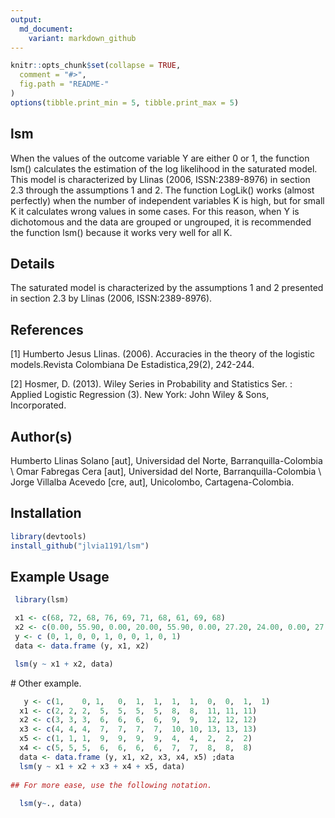 ```yaml
---
output:
  md_document:
    variant: markdown_github
---
```


```r
knitr::opts_chunk$set(collapse = TRUE,
  comment = "#>",
  fig.path = "README-"
)
options(tibble.print_min = 5, tibble.print_max = 5)
```


lsm
------

When the values of the outcome variable Y are either 0 or 1, the function lsm() calculates the estimation of the log likelihood in the saturated model. This model is characterized by Llinas (2006, ISSN:2389-8976) in section 2.3 through the assumptions 1 and 2. The function LogLik() works (almost perfectly) when the number of independent variables K is high, but for small K it calculates wrong values in some cases. For this reason, when Y is dichotomous and the data are grouped or ungrouped, it is recommended the function lsm() because it works very well for all K.


Details
------

The saturated model is characterized by the assumptions 1 and 2 presented in section 2.3 by Llinas (2006, ISSN:2389-8976).


References
------

[1] Humberto Jesus Llinas. (2006). Accuracies in the theory of the logistic models.Revista Colombiana
De Estadistica,29(2), 242-244.

[2] Hosmer, D. (2013). Wiley Series in Probability and Statistics Ser. : Applied Logistic Regression (3).
New York: John Wiley &amp; Sons, Incorporated.


Author(s)
------
 Humberto Llinas Solano [aut], Universidad del Norte, Barranquilla-Colombia \\ Omar Fabregas Cera [aut], Universidad del Norte, Barranquilla-Colombia \\ Jorge Villalba Acevedo [cre, aut], Unicolombo, Cartagena-Colombia.

Installation
------------

``` r
library(devtools)
install_github("jlvia1191/lsm")
```

Example Usage
-------------

``` r
 library(lsm)

 x1 <- c(68, 72, 68, 76, 69, 71, 68, 61, 69, 68)
 x2 <- c(0.00, 55.90, 0.00, 20.00, 55.90, 0.00, 27.20, 24.00, 0.00, 27.20)
 y <- c (0, 1, 0, 0, 1, 0, 0, 1, 0, 1)
 data <- data.frame (y, x1, x2)

 lsm(y ~ x1 + x2, data)
```

 # Other example.

```r
   y <- c(1,	0, 1,	0,	1,	1,	1,	1,	0,	0,	1,	1)
  x1 <-	c(2, 2,	2,	5,	5,	5,	5,	8,	8,	11,	11,	11)
  x2 <-	c(3, 3,	3,	6,	6,	6,	6,	9,	9,	12,	12,	12)
  x3 <-	c(4, 4,	4,	7,	7,	7,	7,	10,	10,	13,	13,	13)
  x5 <-	c(1, 1,	1,	9,	9,	9,	9,	4,	4,	2,	2,	2)
  x4 <-	c(5, 5,	5,	6,	6,	6,	6,	7,	7,	8,	8,	8)
  data <- data.frame (y, x1, x2, x3, x4, x5) ;data
  lsm(y ~ x1 + x2 + x3 + x4 + x5, data)
  
## For more ease, use the following notation.
  
  lsm(y~., data)
```

